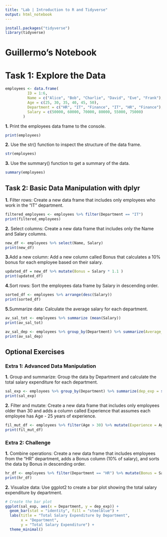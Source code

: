 ```yaml
---
title: "Lab | Introduction to R and Tidyverse"
output: html_notebook
---
```


```r
install.packages("tidyverse")
library(tidyverse)
```

# Guillermo's Notebook

# Task 1: Explore the Data

```r
employees <- data.frame(
		  ID = 1:6,
		  Name = c("Alice", "Bob", "Charlie", "David", "Eve", "Frank"),
		  Age = c(25, 30, 35, 40, 45, 50),
		  Department = c("HR", "IT", "Finance", "IT", "HR", "Finance"),
		  Salary = c(50000, 60000, 70000, 80000, 55000, 75000)
		)
```

**1.** Print the employees data frame to the console.

```r
print(employees)

```

**2.** Use the str() function to inspect the structure of the data frame.

```r
str(employees)
```

**3.** Use the summary() function to get a summary of the data.

```r
summary(employees)
```

## Task 2: Basic Data Manipulation with dplyr

**1.** Filter rows: Create a new data frame that includes only employees who work in the "IT" department.

```r
filtered_employees <- employees %>% filter(Department == "IT")
print(filtered_employees)
```

**2.** Select columns: Create a new data frame that includes only the Name and Salary columns.

```r
new_df <- employees %>% select(Name, Salary)
print(new_df)
```

**3.**Add a new column: Add a new column called Bonus that calculates a 10% bonus for each employee based on their salary.

```r
updated_df = new_df %>% mutate(Bonus = Salary * 1.1 )
print(updated_df)
```

**4.**Sort rows: Sort the employees data frame by Salary in descending order.

```r
sorted_df <- employees %>% arrange(desc(Salary))
print(sorted_df)
```

**5.**Summarize data: Calculate the average salary for each department.

```r
av_sal_tot <- employees %>% summarize (mean(Salary))
print(av_sal_tot)

av_sal_dep <- employees %>% group_by(Department) %>% summarize(Average_Salary = mean(Salary, na.rm = TRUE))  # The na.rm = TRUE part ensures that any NA values are ignored when calculating the mean.
print(av_sal_dep)

```

## Optional Exercises

### **Extra 1**: Advanced Data Manipulation

**1.** Group and summarize: Group the data by Department and calculate the total salary expenditure for each department.

```r
sal_exp <- employees %>% group_by(Department) %>% summarize(dep_exp = sum(Salary, na.rm = TRUE))
print(sal_exp)

```

**2.** Filter and mutate: Create a new data frame that includes only employees older than 30 and adds a column called Experience that assumes each employee has Age - 25 years of experience.

```r
fil_mut_df <- employees %>% filter(Age > 30) %>% mutate(Experience = Age - 25)
print(fil_mut_df)
```

### Extra 2: Challenge

**1.** Combine operations: Create a new data frame that includes employees from the "HR" department, adds a Bonus column (10% of salary), and sorts the data by Bonus in descending order.

```r
hr_df <- employees %>% filter(Department == "HR") %>% mutate(Bonus = Salary * 1.1 ) %>% arrange(desc(Bonus))
print(hr_df)
```

**2.** Visualize data: Use ggplot2 to create a bar plot showing the total salary expenditure by department.

```r
# Create the bar plot
ggplot(sal_exp, aes(x = Department, y = dep_exp)) +
  geom_bar(stat = "identity", fill = "steelblue") +
  labs(title = "Total Salary Expenditure by Department",
       x = "Department",
       y = "Total Salary Expenditure") +
  theme_minimal()

```
